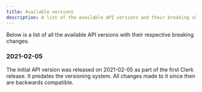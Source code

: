 ```yaml
---
title: Available versions
description: A list of the available API versions and their breaking changes.
---
```


Below is a list of all the available API versions with their respective breaking changes. 

### 2021-02-05

The initial API version was released on 2021-02-05 as part of the first Clerk release. It predates the versioning system. All changes made to it since then are backwards compatible.
